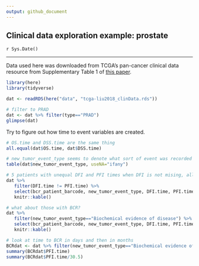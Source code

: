 ```yaml
---
output: github_document
---
```


## Clinical data exploration example: prostate

`r Sys.Date()`

*** 

Data used here was downloaded from TCGA's pan-cancer clinical data resource from Supplementary Table 1 of [this paper](https://www.cell.com/cell/fulltext/S0092-8674(18)30229-0).

```r
library(here)
library(tidyverse)

dat <- readRDS(here("data", "tcga-liu2018_clinData.rds"))

# filter to PRAD
dat <- dat %>% filter(type=="PRAD")
glimpse(dat)
```

Try to figure out how time to event variables are created.

```r
# OS.time and DSS.time are the same thing
all.equal(dat$OS.time, dat$DSS.time)

# new_tumor_event_type seems to denote what sort of event was recorded
table(dat$new_tumor_event_type, useNA="ifany")

# 5 patients with unequal DFI and PFI times when DFI is not mising, all have new primaries
dat %>% 
   filter(DFI.time != PFI.time) %>% 
   select(bcr_patient_barcode, new_tumor_event_type, DFI.time, PFI.time) %>% 
   knitr::kable() 

# what about those with BCR?
dat %>% 
   filter(new_tumor_event_type=="Biochemical evidence of disease") %>% 
   select(bcr_patient_barcode, new_tumor_event_type, DFI.time, PFI.time) %>% 
   knitr::kable() 

# look at time to BCR in days and then in months
BCRdat <- dat %>% filter(new_tumor_event_type=="Biochemical evidence of disease")
summary(BCRdat$PFI.time)
summary(BCRdat$PFI.time/30.5)
```

